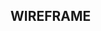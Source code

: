## WIREFRAME

<CardGrid>
  <Card
    title= "Sketsa"
    image= "/images/Wireframe.png"
    external= {true}
    variant="image"
  />
</CardGrid>